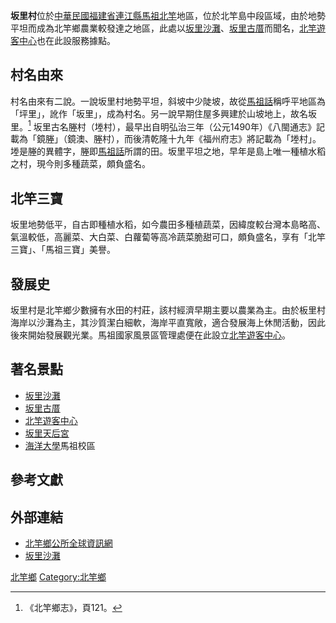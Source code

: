 {{expand|time=2014-06-24T04:37:20+00:00}}
{{NoteTA
|T=zh-cn:坂里村; zh-hk:坂里村; zh-tw:坂里村;
|1=zh-cn:坂里村; zh-hk:坂里村; zh-tw:坂里村;
}}
{{ROC Village or Li Info
|Village/LiName = 坂里
|Village/Li = 村
|City/CountyName = 連江縣
|DivName = 北竿鄉
|OldName = 堘村
|AreaTotal = 
|Sub = 
|HouseholdTotal = 
|YearMonth = 
|PopTotal = 
|Male = 100
|Female = 
|Longitude = 
|Latitude = 
|Neighbors = [[白沙村_(連江縣)|白沙村]]、[[芹壁村|芹壁村]]
|MapLocation = 
|Head = 王禮好
|Address = 
|Website = 
|Photo = 
|Photo size = 
|Caption = 
|DataSource = 
}}
'''坂里村'''位於[[中華民國|中華民國]][[福建省_(中華民國)|福建省]][[連江縣_(中華民國)|連江縣]][[馬祖列島|馬祖]][[北竿鄉|北竿]]地區，位於北竿島中段區域，由於地勢平坦而成為北竿鄉農業較發達之地區，此處以[[坂里沙灘|坂里沙灘]]、[[坂里古厝|坂里古厝]]而聞名，[[北竿遊客中心|北竿遊客中心]]也在此設服務據點。

== 村名由來 ==
村名由來有二說。一說坂里村地勢平坦，斜坡中少陡坡，故從[[馬祖話|馬祖話]]稱呼平地區為「坪里」，訛作「坂里」，成為村名。另一說早期住屋多興建於山坡地上，故名坂里。<ref>《北竿鄉志》，頁121。</ref>
坂里古名塍村（堘村），最早出自明弘治三年（公元1490年）《八閩通志》記載為「鏡塍」（鏡澳、塍村），而後清乾隆十九年《福州府志》將記載為「堘村」。堘是塍的異體字，塍即[[馬祖話|馬祖話]]所謂的田。坂里平坦之地，早年是島上唯一種植水稻之村，現今則多種蔬菜，頗負盛名。

== 北竿三寶 ==
坂里地勢低平，自古即種植水稻，如今農田多種植蔬菜，因緯度較台灣本島略高、氣溫較低，高麗菜、大白菜、白蘿蔔等高冷蔬菜脆甜可口，頗負盛名，享有「北竿三寶」、「馬祖三寶」美譽。

== 發展史 ==
坂里村是北竿鄉少數擁有水田的村莊，該村經濟早期主要以農業為主。由於板里村海岸以沙灘為主，其沙質潔白細軟，海岸平直寬敞，適合發展海上休閒活動，因此後來開始發展觀光業。馬祖國家風景區管理處便在此設立[[北竿遊客中心|北竿遊客中心]]。

== 著名景點 ==
*[[坂里沙灘|坂里沙灘]]
*[[坂里古厝|坂里古厝]]
*[[北竿遊客中心|北竿遊客中心]]
*[[坂里天后宮|坂里天后宮]]
*[[海洋大學|海洋大學]]馬祖校區

==參考文獻==
{{reflist}}

== 外部連結 ==
*[https://web.archive.org/web/20100721234104/http://www.beigan.gov.tw/ 北竿鄉公所全球資訊網]
*[http://www.matsu-nsa.gov.tw/User/Attraction-Content.aspx?a=63&l=1 坂里沙灘]{{Wayback|url=http://www.matsu-nsa.gov.tw/User/Attraction-Content.aspx?a=63&l=1 |date=20141220074717 }}

{{連江縣行政區劃}}

[[Category:中華民國連江縣的村和里|北竿鄉]]
[[Category:北竿鄉|Category:北竿鄉]]